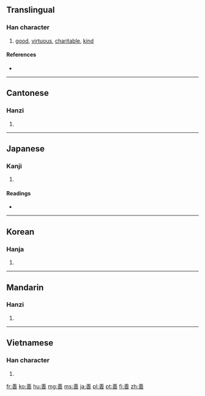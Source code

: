 {{also|譱}}
==Translingual==

===Han character===
{{Han char|rn=30|rad=口|as=09|sn=12|four=8060<sub>5</sub>|canj=廿土廿口 (TGTR), 廿廿口 (TTR)}}

# [[good]], [[virtuous]], [[charitable]], [[kind]]

====References====
* {{Han ref|kx=0197.180|dkj=03904|dj=0418.380|hdz=10660.020|uh=5584|ud=21892|bh=B5BD|bd=46525}}

----

==Cantonese==

===Hanzi===
{{yue-hanzi|jyut=|y=sin6}}

# {{defn|Cantonese|sort=口09}}

----

==Japanese==

===Kanji===
{{ja-kanji|grade=6|rs=口09}}

# {{defn|Japanese|sort=口09}}

====Readings====
* {{ja-readings|on=[[ぜん]] (zen)|kun=[[よい]] (yoi)}}

----

==Korean==

===Hanja===
{{ko-hanja|hangeul=선|rv=seon|mr=sŏn}}

# {{defn|Korean|sort=口09}}

----

==Mandarin==

===Hanzi===
{{cmn-hanzi|pin=[[shàn]] ([[shan4]])|wg=shan<sup>4</sup>}}

# {{defn|Mandarin|sort=口09}}

----

==Vietnamese==

===Han character===
{{vi-hantu|[[thiện]], [[thiến]]|rs=口09}}

# {{defn|Vietnamese|sort=口09}}

[[fr:善]]
[[ko:善]]
[[hu:善]]
[[mg:善]]
[[ms:善]]
[[ja:善]]
[[pl:善]]
[[pt:善]]
[[fi:善]]
[[zh:善]]